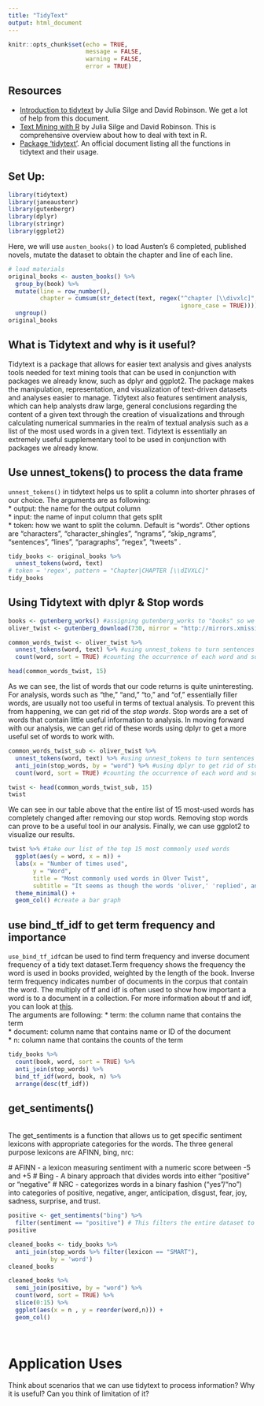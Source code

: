 ```yaml
---
title: "TidyText"
output: html_document
---
```


```r
knitr::opts_chunk$set(echo = TRUE,
                      message = FALSE,
                      warning = FALSE,
                      error = TRUE)
```



## Resources

* [Introduction to tidytext](https://cran.r-project.org/web/packages/tidytext/vignettes/tidytext.html) by Julia Silge and David Robinson. We get a lot of help from this document. 
* [Text Mining with R](https://www.tidytextmining.com/index.html)  by Julia Silge and David Robinson. This is comprehensive overview about how to deal with text in R. 
* [Package ‘tidytext’](https://cran.r-project.org/web/packages/tidytext/tidytext.pdf). An official document listing all the functions in tidytext and their usage.

## Set Up: 
```r
library(tidytext)
library(janeaustenr)
library(gutenbergr)
library(dplyr)
library(stringr)
library(ggplot2)
```

Here, we will use `austen_books()` to load Austen's 6 completed, published novels, mutate the dataset to obtain the chapter and line of each line. 
```r
# load materials
original_books <- austen_books() %>%
  group_by(book) %>%
  mutate(line = row_number(),
         chapter = cumsum(str_detect(text, regex("^chapter [\\divxlc]",
                                                 ignore_case = TRUE)))) %>%
  ungroup()
original_books
```

## What is Tidytext and why is it useful?
Tidytext is a package that allows for easier text analysis and gives analysts tools needed for text mining tools that can be used in conjunction with packages we already know, such as dplyr and ggplot2. The package makes the manipulation, representation, and visualization of text-driven datasets and analyses easier to manage. Tidytext also features sentiment analysis, which can help analysts draw large, general conclusions regarding the content of a given text through the creation of visualizations and through calculating numerical summaries in the realm of textual analysis such as a list of the most used words in a given text. Tidytext is essentially an extremely useful supplementary tool to be used in conjunction with packages we already know.

## Use unnest_tokens() to process the data frame
`unnest_tokens()` in tidytext helps us to split a column into shorter phrases of our choice. The arguments are as following:  
* output: the name for the output column   
* input: the name of input column that gets split  
* token: how we want to split the column. Default is "words". Other options are "characters", "character_shingles", "ngrams", "skip_ngrams", "sentences", "lines", "paragraphs", "regex", "tweets" . 

```r
tidy_books <- original_books %>%
  unnest_tokens(word, text)
# token = 'regex', pattern = "Chapter|CHAPTER [\\dIVXLC]"
tidy_books
```


## Using Tidytext with dplyr & Stop words

```r
books <- gutenberg_works() #assigning gutenberg_works to "books" so we can parse through the list of books
oliver_twist <- gutenberg_download(730, mirror = "http://mirrors.xmission.com/gutenberg/") #downloading Oliver Twist, my book of choice
```

```r
common_words_twist <- oliver_twist %>%
  unnest_tokens(word, text) %>% #using unnest_tokens to turn sentences from each book into a long list of words for analysis, there are a total of 725,055 rows in this dataset.
  count(word, sort = TRUE) #counting the occurrence of each word and sorting them by how often they occur. 

head(common_words_twist, 15)
```

As we can see, the list of words that our code returns is quite uninteresting. For analysis, words such as "the," "and," "to," and "of," essentially filler words, are usually not too useful in terms of textual analysis. To prevent this from happening, we can get rid of the *stop words*. Stop words are a set of words that contain little useful information to analysis. In moving forward with our analysis, we can get rid of these words using dplyr to get a more useful set of words to work with.

```r
common_words_twist_sub <- oliver_twist %>%
  unnest_tokens(word, text) %>% #using unnest_tokens to turn sentences from each book into a long list of words for analysis, there are a total of 725,055 rows in this dataset.
  anti_join(stop_words, by = "word") %>% #using dplyr to get rid of stop words (explain dpyr)
  count(word, sort = TRUE) #counting the occurrence of each word and sorting them by how often they occur.

twist <- head(common_words_twist_sub, 15)
twist
```

We can see in our table above that the entire list of 15 most-used words has completely changed after removing our stop words. Removing stop words can prove to be a useful tool in our analysis. Finally, we can use ggplot2 to visualize our results.

```r
twist %>% #take our list of the top 15 most commonly used words
  ggplot(aes(y = word, x = n)) +
  labs(x = "Number of times used",
       y = "Word",
       title = "Most commonly used words in Olver Twist",
       subtitle = "It seems as though the words 'oliver,' 'replied', and 'bumble' appear the most in the novel.") +
  theme_minimal() +
  geom_col() #create a bar graph
```


## use bind_tf_idf to get term frequency and importance
`use_bind_tf_idf`can be used to find term frequency and inverse document frequency of a tidy text dataset.Term frequency shows the frequency the word is used in books provided, weighted by the length of the book. Inverse term frequency indicates number of documents in the corpus that contain the word. The multiply of tf and idf is often used to show how important a word is to a document in a collection. For more information about tf and idf, you can look at [this](https://en.wikipedia.org/wiki/Tf%E2%80%93idf).   
The arguments are following: 
* term: the column name that contains the term  
* document: column name that contains name or ID of the document  
* n: column name that contains the counts of the term

```r
tidy_books %>% 
  count(book, word, sort = TRUE) %>% 
  anti_join(stop_words) %>% 
  bind_tf_idf(word, book, n) %>%
  arrange(desc(tf_idf))
```


## get_sentiments() 



<br> The get_sentiments is a function that allows us to get specific sentiment lexicons with appropriate categories for the words. The three general purpose lexicons are AFINN, bing, nrc: 

  # AFINN - a lexicon measuring sentiment with a numeric score between -5 and +5
  # Bing - A binary approach that divides words into either "positive" or "negative"
  # NRC - categorizes words in a binary fashion ("yes"/"no") into categories of positive, negative, anger, anticipation, disgust, fear, joy, sadness, surprise, and trust. 

```r
positive <- get_sentiments("bing") %>% 
  filter(sentiment == "positive") # This filters the entire dataset to look for unigrams (single words) that have positive connotations
positive
```

```r
cleaned_books <- tidy_books %>%
  anti_join(stop_words %>% filter(lexicon == "SMART"),
            by = 'word')
cleaned_books
```


```r
cleaned_books %>% 
  semi_join(positive, by = "word") %>%
  count(word, sort = TRUE) %>%
  slice(0:15) %>% 
  ggplot(aes(x = n , y = reorder(word,n))) +
  geom_col()
  
  
```


# Application Uses 
Think about scenarios that we can use tidytext to process information? Why it is useful? Can you think of limitation of it? 

